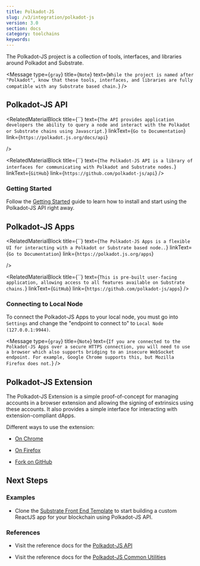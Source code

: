 ```yaml
---
title: Polkadot-JS
slug: /v3/integration/polkadot-js
version: 3.0 
section: docs
category: toolchains
keywords:
---
```


The Polkadot-JS project is a collection of tools, interfaces, and libraries around Polkadot and
Substrate.

<Message
  type={`gray`}
  title={`Note`}
  text={`While the project is named after "Polkadot", know that these tools, interfaces, and
  libraries are fully compatible with any Substrate based chain.`}
/>

## Polkadot-JS API

<RelatedMaterialBlock
  title={``}
  text={`The API provides application developers the ability to query a node and interact with the Polkadot
  or Substrate chains using Javascript.`}
  linkText={`Go to Documentation`}
  link={`https://polkadot.js.org/docs/api`}
  
/>

<RelatedMaterialBlock
  title={``}
  text={`The Polkadot-JS API is a library of interfaces for communicating with Polkadot and Substrate nodes.`}
  linkText={`GitHub`}
  link={`https://github.com/polkadot-js/api`}
/>

### Getting Started

Follow the
[Getting Started](https://polkadot.js.org/docs/api/) guide to learn how to install and start using
the Polkadot-JS API right away.

## Polkadot-JS Apps

<RelatedMaterialBlock
  title={``}
  text={`The Polkadot-JS Apps is a flexible UI for interacting with a Polkadot or Substrate based node..`}
  linkText={`Go to Documentation`}
  link={`https://polkadot.js.org/apps`}
  
/>

<RelatedMaterialBlock
  title={``}
  text={`This is pre-built user-facing application, allowing access to all features available on Substrate
  chains.`}
  linkText={`GitHub`}
  link={`https://github.com/polkadot-js/apps`}
/>

### Connecting to Local Node

To connect the Polkadot-JS Apps to your local node, you must go into `Settings` and change the
"endpoint to connect to" to `Local Node (127.0.0.1:9944)`.

<Message
  type={`gray`}
  title={`Note`}
  text={`If you are connected to the Polkadot-JS Apps over a secure HTTPS connection, you will
  need to use a browser which also supports bridging to an insecure WebSocket endpoint. For example,
  Google Chrome supports this, but Mozilla Firefox does not.`}
/>

## Polkadot-JS Extension

The Polkadot-JS Extension is a simple proof-of-concept for managing accounts in a browser extension
and allowing the signing of extrinsics using these accounts. It also provides a simple interface for
interacting with extension-compliant dApps.

Different ways to use the extension:

- [On Chrome](https://chrome.google.com/webstore/detail/polkadot%7Bjs%7D-extension/mopnmbcafieddcagagdcbnhejhlodfdd)

- [On Firefox](https://addons.mozilla.org/en-US/firefox/addon/polkadot-js-extension)

- [Fork on GitHub](https://github.com/polkadot-js/extension)

## Next Steps

### Examples

- Clone the
  [Substrate Front End Template](https://github.com/substrate-developer-hub/substrate-front-end-template)
  to start building a custom ReactJS app for your blockchain using Polkadot-JS API.

### References

- Visit the reference docs for the [Polkadot-JS API](https://polkadot.js.org/api/)

- Visit the reference docs for the [Polkadot-JS Common Utilities](https://polkadot.js.org/common/)
